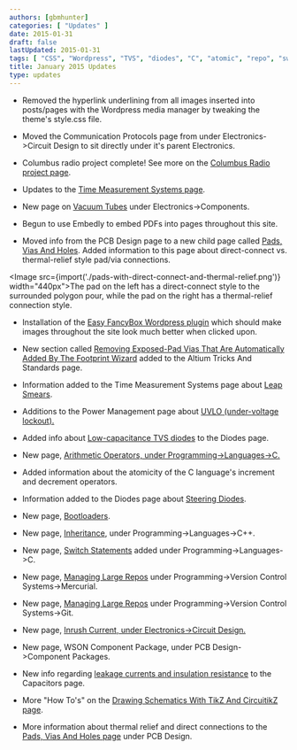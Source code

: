 ```yaml
---
authors: [gbmhunter]
categories: [ "Updates" ]
date: 2015-01-31
draft: false
lastUpdated: 2015-01-31
tags: [ "CSS", "Wordpress", "TVS", "diodes", "C", "atomic", "repo", "switch statements", "Git", "inrush currents", "WSON", "component packages" ]
title: January 2015 Updates
type: updates
---
```



* Removed the hyperlink underlining from all images inserted into posts/pages with the Wordpress media manager by tweaking the theme's style.css file.

* Moved the Communication Protocols page from under Electronics->Circuit Design to sit directly under it's parent Electronics.

* Columbus radio project complete! See more on the [Columbus Radio project page](/electronics/projects/columbus-radio).

* Updates to the [Time Measurement Systems page](/programming/general/time-measurement-systems).

* New page on [Vacuum Tubes](/electronics/components/vacuum-tubes) under Electronics->Components.

* Begun to use Embedly to embed PDFs into pages throughout this site.

* Moved info from the PCB Design page to a new child page called [Pads, Vias And Holes](/pcb-design/pads-vias-holes). Added information to this page about direct-connect vs. thermal-relief style pad/via connections.  
  

<Image src={import('./pads-with-direct-connect-and-thermal-relief.png')} width="440px">The pad on the left has a direct-connect style to the surrounded polygon pour, while the pad on the right has a thermal-relief connection style.</Image>

* Installation of the [Easy FancyBox Wordpress plugin](https://wordpress.org/plugins/easy-fancybox/) which should make images throughout the site look much better when clicked upon.

* New section called [Removing Exposed-Pad Vias That Are Automatically Added By The Footprint Wizard](/electronics/general/altium/altium-tricks-and-standards/#removing-exposed-pad-vias-that-are-automatically-added-by-the-footprint-wizard) added to the Altium Tricks And Standards page.

* Information added to the Time Measurement Systems page about [Leap Smears](/programming/general/time-measurement-systems#leap-smears).

* Additions to the Power Management page about [UVLO (under-voltage lockout).](/electronics/circuit-design/power-management#uvlo-under-voltage-lockout)

* Added info about [Low-capacitance TVS diodes](/electronics/components/diodes/tvs-diodes/#low-capacitance) to the Diodes page.

* New page, [Arithmetic Operators, under Programming->Languages->C.](/programming/languages/c/arithmetic-operators)

* Added information about the atomicity of the C language's increment and decrement operators.

* Information added to the Diodes page about [Steering Diodes](/electronics/components/diodes#steering-diodes).

* New page, [Bootloaders](/programming/bootloaders/).

* New page, [Inheritance](/programming/languages/c-plus-plus/inheritance), under Programming->Languages->C++.

* New page, [Switch Statements](/programming/languages/c/switch-statements) added under Programming->Languages->C.

* New page, [Managing Large Repos](/programming/version-control-systems/mercurial/managing-large-repos) under Programming->Version Control Systems->Mercurial.

* New page, [Managing Large Repos](/programming/version-control-systems/git/managing-large-repos) under Programming->Version Control Systems->Git.

* New page, [Inrush Current, under Electronics->Circuit Design.](/electronics/circuit-design/inrush-current)

* New page, WSON Component Package, under PCB Design->Component Packages.

* New info regarding [leakage currents and insulation resistance](/electronics/components/capacitors#leakage-currents) to the Capacitors page.

* More "How To's" on the [Drawing Schematics With TikZ And CircuitikZ page](/programming/languages/tex/drawing-schematics-with-tikz-and-circuitikz).

* More information about thermal relief and direct connections to the [Pads, Vias And Holes page](/pcb-design/pads-vias-holes#direct-connect-vs-thermal-relief) under PCB Design.